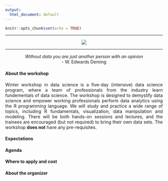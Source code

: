 ```yaml
---
output: 
  html_document: default
---
```


```r
knitr::opts_chunk$set(echo = TRUE)
```

<style>

body {
text-align: justify;}

figure figcaption {
    text-align: center;}
</style>

---

<div style="text-align:center" markdown="1">

![](WW.png)

</div>

---

<center> _Without data you are just another person with an opinion_ <br> - W. Edwards Deming </center>

#### About the workshop

Winter workshop in data science is a five-day (intensive) data science program, where a team of professionals from the industry learn fundementals of data science. The workshop is designed to demystify data science and empower working professionals perform data analytics using the R programming language. We will study and practice a wide range of topics, including R fundamentals, visualization, data manipulation and modeling. There will be both hands-on sessions and lectures, and the trainees are encouraged (but not required) to bring their own data sets. The workshop **does not** have any pre-requisites.

#### Expectations


#### Agenda


#### Where to apply and cost


#### About the organizer

